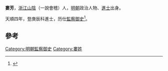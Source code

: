 '''婁芳'''，[[浙江|浙江]][[山陰|山陰]]（一說會稽）人，[[明朝|明朝]]政治人物、[[進士|進士]]出身。

天順四年，登庚辰科進士，历仕[[監察御史|監察御史]]<ref>{{cite news|title=《绍兴市志 卷44 第二章  历代进士名录》|url=http://www.sxlib.com:8080/web/gycslou/sxsz/44z2.htm|accessdate=2013-07-25|newspaper=绍兴图书馆|deadurl=yes|archiveurl=https://archive.is/20120914053252/http://www.sxlib.com:8080/web/gycslou/sxsz/44z2.htm|archivedate=2012-09-14}}</ref>。

==參考==
{{reflist}}
{{明朝人物小作品}}
{{天順四年庚辰科殿試金榜}}
[[Category:明朝監察御史|Category:明朝監察御史]]
[[Category:婁姓|Category:婁姓]]